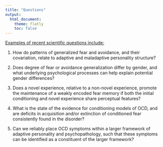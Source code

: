 ---
title: "Questions"
output:
  html_document:
    theme: flatly
    toc: false
---

[Examples of recent scientific questions include:]{.underline}

1.  How do patterns of generalized fear and avoidance, and their covariation, relate to adaptive and maladaptive personality structure?

2.  Does degree of fear or avoidance generalization differ by gender, and what underlying psychological processes can help explain potential gender differences?

3.  Does a novel experience, relative to a non-novel experience, promote the maintenance of a weakly encoded fear memory if both the initial conditioning and novel experience share perceptual features?

4.  What is the state of the evidence for conditioning models of OCD, and are deficits in acquisition and/or extinction of conditioned fear consistently found in the disorder?

5.  Can we reliably place OCD symptoms within a larger framework of adaptive personality and psychopathology, such that these symptoms can be identified as a constituent of the larger framework?
